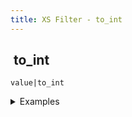 ```yaml
---
title: XS Filter - to_int
---
```


## <img src="../assets/docuBadge (11).png" alt="" data-size="line"> to\_int <a href="#xs-to_int" id="xs-to_int"></a>

`value|to_int`

<details>

<summary>Examples</summary>

```javascript
"42"|to_int        // Returns 42
3.14|to_int        // Returns 3
true|to_int        // Returns 1
```

</details>
